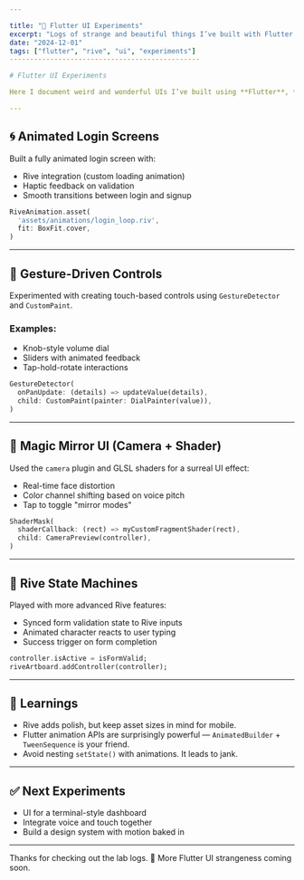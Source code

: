 ```yaml
---

title: "📱 Flutter UI Experiments"
excerpt: "Logs of strange and beautiful things I’ve built with Flutter."
date: "2024-12-01"
tags: ["flutter", "rive", "ui", "experiments"]
-----------------------------------------------

# Flutter UI Experiments

Here I document weird and wonderful UIs I’ve built using **Flutter**, **Rive**, and lots of caffeine. 🧹

---
```


## 🌀 Animated Login Screens

Built a fully animated login screen with:

* Rive integration (custom loading animation)
* Haptic feedback on validation
* Smooth transitions between login and signup

```dart
RiveAnimation.asset(
  'assets/animations/login_loop.riv',
  fit: BoxFit.cover,
)
```

---

## 🎻 Gesture-Driven Controls

Experimented with creating touch-based controls using `GestureDetector` and `CustomPaint`.

### Examples:

* Knob-style volume dial
* Sliders with animated feedback
* Tap-hold-rotate interactions

```dart
GestureDetector(
  onPanUpdate: (details) => updateValue(details),
  child: CustomPaint(painter: DialPainter(value)),
)
```

---

## 🪿 Magic Mirror UI (Camera + Shader)

Used the `camera` plugin and GLSL shaders for a surreal UI effect:

* Real-time face distortion
* Color channel shifting based on voice pitch
* Tap to toggle "mirror modes"

```dart
ShaderMask(
  shaderCallback: (rect) => myCustomFragmentShader(rect),
  child: CameraPreview(controller),
)
```

---

## 🛀 Rive State Machines

Played with more advanced Rive features:

* Synced form validation state to Rive inputs
* Animated character reacts to user typing
* Success trigger on form completion

```dart
controller.isActive = isFormValid;
riveArtboard.addController(controller);
```

---

## 🧹 Learnings

* Rive adds polish, but keep asset sizes in mind for mobile.
* Flutter animation APIs are surprisingly powerful — `AnimatedBuilder` + `TweenSequence` is your friend.
* Avoid nesting `setState()` with animations. It leads to jank.

---

## ✅ Next Experiments

* UI for a terminal-style dashboard
* Integrate voice and touch together
* Build a design system with motion baked in

---

Thanks for checking out the lab logs. 🚧
More Flutter UI strangeness coming soon.
